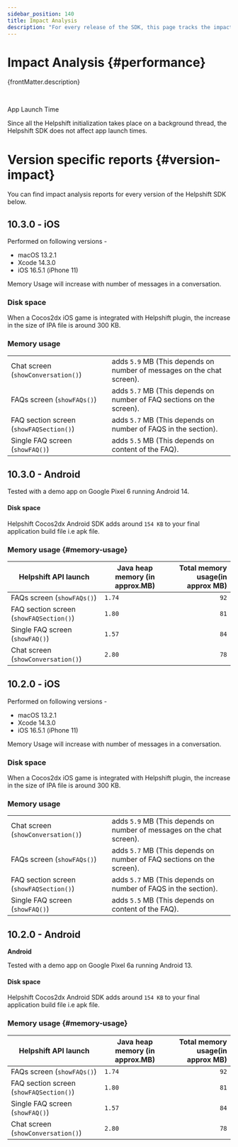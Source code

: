 ```yaml
---
sidebar_position: 140
title: Impact Analysis
description: "For every release of the SDK, this page tracks the impact of the SDK on various build and runtime aspects of your application."
---
```



# Impact Analysis {#performance}

<Intro>{frontMatter.description}</Intro>

<br/>
<Admonition type="info" title="Note">

App Launch Time

Since all the Helpshift initialization takes place on a background thread, the Helpshift SDK does not affect app launch times.

</Admonition>

# Version specific reports {#version-impact}

You can find impact analysis reports for every version of the Helpshift SDK below.

## 10.3.0 - iOS

Performed on following versions -

- macOS 13.2.1
- Xcode 14.3.0
- iOS 16.5.1 (iPhone 11)

Memory Usage will increase with number of messages in a conversation.

### Disk space

When a Cocos2dx iOS game is integrated with Helpshift plugin, the increase in the size of IPA file is around 300 KB.

### Memory usage

|                                         |                                                                        |
| --------------------------------------- | ---------------------------------------------------------------------- |
| Chat screen (`showConversation()`)      | adds `5.9` MB (This depends on number of messages on the chat screen). |
| FAQs screen (`showFAQs()`)              | adds `5.7` MB (This depends on number of FAQ sections on the screen).  |
| FAQ section screen (`showFAQSection()`) | adds `5.7` MB (This depends on number of FAQS in the section).         |
| Single FAQ screen (`showFAQ()`)         | adds `5.5` MB (This depends on content of the FAQ).                    |

## 10.3.0 - Android


<Admonition type="info" title="Note">

Tested with a demo app on Google Pixel 6 running Android 14.

</Admonition>

#### Disk space

Helpshift Cocos2dx Android SDK adds around `154 KB` to your final application build file i.e apk file.

### Memory usage {#memory-usage}

| Helpshift API launch                    | Java heap memory (in approx.MB) | Total memory usage(in approx MB) |
| --------------------------------------- | ------------------------------- | -------------------------------: |
| FAQs screen (`showFAQs()`)              | `1.74`                          |                             `92` |
| FAQ section screen (`showFAQSection()`) | `1.80`                          |                             `81` |
| Single FAQ screen (`showFAQ()`)         | `1.57`                          |                             `84` |
| Chat screen (`showConversation()`)      | `2.80`                          |                             `78` |

## 10.2.0 - iOS

Performed on following versions -

- macOS 13.2.1
- Xcode 14.3.0
- iOS 16.5.1 (iPhone 11)

Memory Usage will increase with number of messages in a conversation.

### Disk space

When a Cocos2dx iOS game is integrated with Helpshift plugin, the increase in the size of IPA file is around 300 KB.

### Memory usage

|                                         |                                                                        |
| --------------------------------------- | ---------------------------------------------------------------------- |
| Chat screen (`showConversation()`)      | adds `5.9` MB (This depends on number of messages on the chat screen). |
| FAQs screen (`showFAQs()`)              | adds `5.7` MB (This depends on number of FAQ sections on the screen).  |
| FAQ section screen (`showFAQSection()`) | adds `5.7` MB (This depends on number of FAQS in the section).         |
| Single FAQ screen (`showFAQ()`)         | adds `5.5` MB (This depends on content of the FAQ).                    |

## 10.2.0 - Android

**Android**

<Admonition type="info" title="Note">

Tested with a demo app on Google Pixel 6a running Android 13.

</Admonition>

#### Disk space

Helpshift Cocos2dx Android SDK adds around `154 KB` to your final application build file i.e apk file.

### Memory usage {#memory-usage}

| Helpshift API launch                    | Java heap memory (in approx.MB) | Total memory usage(in approx MB) |
| --------------------------------------- | ------------------------------- | -------------------------------: |
| FAQs screen (`showFAQs()`)              | `1.74`                          |                             `92` |
| FAQ section screen (`showFAQSection()`) | `1.80`                          |                             `81` |
| Single FAQ screen (`showFAQ()`)         | `1.57`                          |                             `84` |
| Chat screen (`showConversation()`)      | `2.80`                          |                             `78` |
